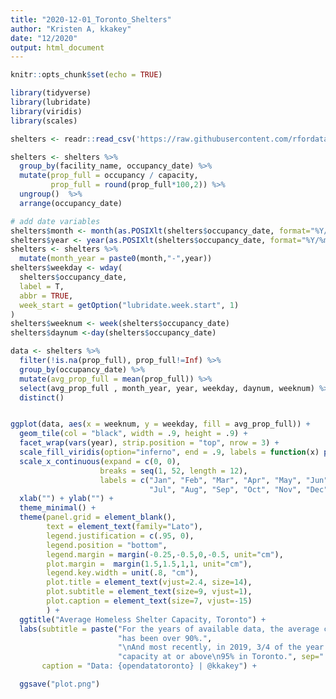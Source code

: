 ```yaml
---
title: "2020-12-01_Toronto_Shelters"
author: "Kristen A, kkakey"
date: "12/2020"
output: html_document
---
```


```r
knitr::opts_chunk$set(echo = TRUE)
```

```r
library(tidyverse)
library(lubridate)
library(viridis)
library(scales)
```

```r
shelters <- readr::read_csv('https://raw.githubusercontent.com/rfordatascience/tidytuesday/master/data/2020/2020-12-01/shelters.csv')
```

```r
shelters <- shelters %>%
  group_by(facility_name, occupancy_date) %>%
  mutate(prop_full = occupancy / capacity,
         prop_full = round(prop_full*100,2)) %>%
  ungroup()  %>%
  arrange(occupancy_date)

# add date variables
shelters$month <- month(as.POSIXlt(shelters$occupancy_date, format="%Y/%m/%d"))
shelters$year <- year(as.POSIXlt(shelters$occupancy_date, format="%Y/%m/%d"))
shelters <- shelters %>%
  mutate(month_year = paste0(month,"-",year))
shelters$weekday <- wday(
  shelters$occupancy_date,
  label = T,
  abbr = TRUE,
  week_start = getOption("lubridate.week.start", 1)
)
shelters$weeknum <- week(shelters$occupancy_date)
shelters$daynum <-day(shelters$occupancy_date)
```


```r
data <- shelters %>%
  filter(!is.na(prop_full), prop_full!=Inf) %>%
  group_by(occupancy_date) %>%
  mutate(avg_prop_full = mean(prop_full)) %>%
  select(avg_prop_full , month_year, year, weekday, daynum, weeknum) %>%
  distinct()


ggplot(data, aes(x = weeknum, y = weekday, fill = avg_prop_full)) +
  geom_tile(col = "black", width = .9, height = .9) +
  facet_wrap(vars(year), strip.position = "top", nrow = 3) +
  scale_fill_viridis(option="inferno", end = .9, labels = function(x) paste0(x, "%"), name="", direction = -1) +
  scale_x_continuous(expand = c(0, 0),
                    breaks = seq(1, 52, length = 12),
                    labels = c("Jan", "Feb", "Mar", "Apr", "May", "Jun",
                               "Jul", "Aug", "Sep", "Oct", "Nov", "Dec"))  +
  xlab("") + ylab("") +
  theme_minimal() +
  theme(panel.grid = element_blank(),
        text = element_text(family="Lato"),
        legend.justification = c(.95, 0),
        legend.position = "bottom",
        legend.margin = margin(-0.25,-0.5,0,-0.5, unit="cm"),
        plot.margin =  margin(1.5,1.5,1,1, unit="cm"),
        legend.key.width = unit(.8, "cm"),
        plot.title = element_text(vjust=2.4, size=14),
        plot.subtitle = element_text(size=9, vjust=1),
        plot.caption = element_text(size=7, vjust=-15)
        ) +
  ggtitle("Average Homeless Shelter Capacity, Toronto") +
  labs(subtitle = paste("For the years of available data, the average capacity of Toronto homeless shelters", 
                        "has been over 90%.",
                        "\nAnd most recently, in 2019, 3/4 of the year had an average homeless shelter",
                        "capacity at or above\n95% in Toronto.", sep=" "),
       caption = "Data: {opendatatoronto} | @kkakey") +

  ggsave("plot.png")
```


